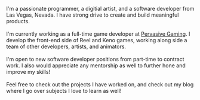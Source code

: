 I'm a passionate programmer, a digitial artist, and a software developer from Las Vegas, Nevada.
I have strong drive to create and build meaningful products.\
\
I'm currently working as a full-time game developer at [Pervasive Gaming](https://pervasivegaming.com/).
I develop the front-end side of Reel and Keno games, working along side a team of other developers, artists, and animators.\
\
I'm open to new software developer positions from part-time to contract work.
I also would appreciate any mentorship as well to further hone and improve my skills!\
\
Feel free to check out the projects I have worked on, and check out my blog where I go over subjects I love to learn as well!
